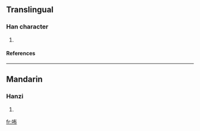 ==Translingual==
===Han character===
{{Han char|rn=30|rad=口|as=05|sn=8|four=6402<sub>7</sub>|canj=口大中月 (RKLB)}}
# {{defn|Han|sort=口05}}
====References====
{{Han ref|kx=0185.211|hdz=10599.070|uh=5498|ud=21656|bh=CBEC|bd=52204}}
----
==Mandarin==
===Hanzi===
{{cmn-hanzi|pin=[[bù]] ([[bu4]])|wg=pu<sup>4</sup>}}
# {{defn|Mandarin}}

[[fr:咘]]
